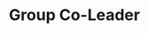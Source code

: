 ---
templateKey: experience
order: 5
title: Group Co-Leader
org: Dayton Women Code Together
orgLink: https://www.meetup.com/Dayton-Code-Together/
type: community
dates: January 2019 to August 2019
skills: 
  - Community Organizing
  - Outreach
summary: Working with the community to create and build a supportive group of women and non-binary technologists in the Dayton region.
---